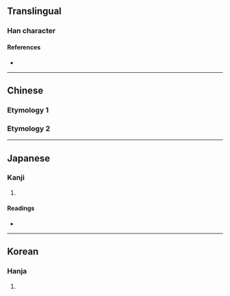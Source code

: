 {{also|券}}
{{character info/new}}
==Translingual==

===Han character===
{{Han char|rn=19|rad=力|as=06|sn=8|four=90427|canj=FQKS|ids=⿱龹力(GHT),⿱𠔉力(JK)}}

====References====
* {{Han ref|kx=0147.080|dkj=02330|dj=0331.170|hdz=10370.060|uh=52B5|ud=21173}}

----

==Chinese==

===Etymology 1===
{{zh-see|倦|a}}

===Etymology 2===
{{zh-see|券|v}}

----

==Japanese==

===Kanji===
{{ja-kanji|grade=|rs=力06}}

# {{rfdef|ja|sort=力06}}

====Readings====
* {{ja-readings|on=[[けん]] (ken), [[げん]] (gen)|kun=[[つかる]] (tsukaru)}}

----

==Korean==

===Hanja===
{{ko-hanja|hangeul=권|rv=gwon|mr=kwŏn}}

# {{rfdef|ko|sort=力06}}